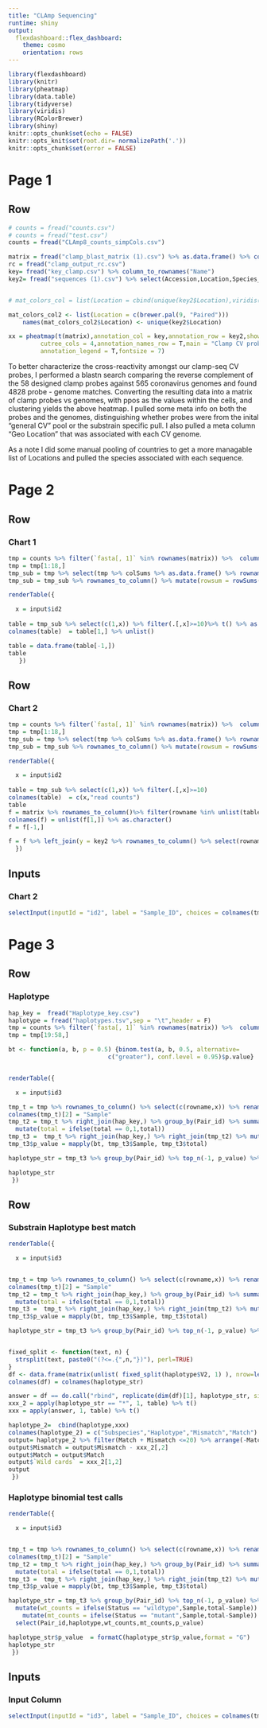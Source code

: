 ```yaml
---
title: "CLAmp Sequencing"
runtime: shiny
output: 
  flexdashboard::flex_dashboard:
    theme: cosmo
    orientation: rows
---
```


```r
library(flexdashboard)
library(knitr)
library(pheatmap)
library(data.table)
library(tidyverse)
library(viridis)
library(RColorBrewer)
library(shiny)
knitr::opts_chunk$set(echo = FALSE)
knitr::opts_knit$set(root.dir= normalizePath('.'))
knitr::opts_chunk$set(error = FALSE)
```

Page 1
===================================== 

Row
-----------------------------------------------------------------------

```r
# counts = fread("counts.csv")
# counts = fread("test.csv")
counts = fread("CLAmp8_counts_simpCols.csv")

matrix = fread("clamp_blast_matrix (1).csv") %>% as.data.frame() %>% column_to_rownames("qseqid")
rc = fread("clamp_output_rc.csv")
key= fread("key_clamp.csv") %>% column_to_rownames("Name")
key2= fread("sequences (1).csv") %>% select(Accession,Location,Species_mini) %>% right_join(colnames(matrix) %>% as.data.frame() %>% rename(Accession = ".")) %>% filter(Location!="#N/A") %>% column_to_rownames("Accession")


# mat_colors_col = list(Location = cbind(unique(key2$Location),viridis(length((unique(key2$Location))))))

mat_colors_col2 <- list(Location = c(brewer.pal(9, "Paired")))
    names(mat_colors_col2$Location) <- unique(key2$Location)

xx = pheatmap(t(matrix),annotation_col = key,annotation_row = key2,show_rownames = F,show_colnames = F,
         cutree_cols = 4,annotation_names_row = T,main = "Clamp CV probes vs CV genomes",annotation_colors = mat_colors_col2,
         annotation_legend = T,fontsize = 7)

```

To better characterize the cross-reactivity amongst our clamp-seq CV probes, I performed a blastn search comparing the reverse complement of the 58 designed clamp probes against 565 coronavirus genomes and found 4828 probe - genome matches. Converting the resulting data into a matrix of clamp probes vs genomes, with ppos as the values within the cells, and clustering yields the above heatmap. I pulled some meta info on both the probes and the genomes, distinguishing whether probes were from the inital "general CV" pool or the substrain specific pull. I also pulled a meta column "Geo Location" that was associated with each CV genome.

As a note I did some manual pooling of countries to get a more managable list of Locations and pulled the species associated with each sequence.


Page 2
===================================== 

Row
-----------------------------------------------------------------------

### Chart 1

```r
tmp = counts %>% filter(`fasta[, 1]` %in% rownames(matrix)) %>%  column_to_rownames("fasta[, 1]")
tmp = tmp[1:18,]
tmp_sub = tmp %>% select(tmp %>% colSums %>% as.data.frame() %>% rownames_to_column()%>%  filter(. >=10) %>% select(rowname) %>% unlist() %>% as.character())
tmp_sub = tmp_sub %>% rownames_to_column() %>% mutate(rowsum = rowSums(.[2:23])) %>% filter(rowsum>=10) %>% select(-rowsum)

renderTable({

  x = input$id2
  
table = tmp_sub %>% select(c(1,x)) %>% filter(.[,x]>=10)%>% t() %>% as.data.frame()
colnames(table)  = table[1,] %>% unlist()

table = data.frame(table[-1,])
table
   })

```

Row
-----------------------------------------------------------------------

### Chart 2

```r
tmp = counts %>% filter(`fasta[, 1]` %in% rownames(matrix)) %>%  column_to_rownames("fasta[, 1]")
tmp = tmp[1:18,]
tmp_sub = tmp %>% select(tmp %>% colSums %>% as.data.frame() %>% rownames_to_column()%>%  filter(. >=10) %>% select(rowname) %>% unlist() %>% as.character())
tmp_sub = tmp_sub %>% rownames_to_column() %>% mutate(rowsum = rowSums(.[2:23])) %>% filter(rowsum>=10) %>% select(-rowsum)

renderTable({

  x = input$id2
  
table = tmp_sub %>% select(c(1,x)) %>% filter(.[,x]>=10)
colnames(table)  = c(x,"read counts")
table
f = matrix %>% rownames_to_column()%>% filter(rowname %in% unlist(table[1])) %>% t() %>% as.data.frame(stringsAsFactors = FALSE) %>%  rownames_to_column()
colnames(f) = unlist(f[1,]) %>% as.character()
f = f[-1,]

f = f %>% left_join(y = key2 %>% rownames_to_column() %>% select(rowname,Species_mini)) %>% filter(!is.na(Species_mini)) %>%select(-rowname)  %>% group_by(Species_mini) %>% arrange_all() %>% filter(row_number() == n())
  })

```

Inputs {.sidebar}
-------------------------------------

### Chart 2

```r
selectInput(inputId = "id2", label = "Sample_ID", choices = colnames(tmp))

```



Page 3
===================================== 

Row{data-height=100}
-------------------------------------

### Haplotype

```r
hap_key =  fread("Haplotype_key.csv")
haplotype = fread("haplotypes.tsv",sep = "\t",header = F)
tmp = counts %>% filter(`fasta[, 1]` %in% rownames(matrix)) %>%  column_to_rownames("fasta[, 1]")
tmp = tmp[19:58,]

bt <- function(a, b, p = 0.5) {binom.test(a, b, 0.5, alternative=
                            c("greater"), conf.level = 0.95)$p.value}


renderTable({

  x = input$id3

tmp_t = tmp %>% rownames_to_column() %>% select(c(rowname,x)) %>% rename(Clamp_name = "rowname")
colnames(tmp_t)[2] = "Sample"
tmp_t2 = tmp_t %>% right_join(hap_key,) %>% group_by(Pair_id) %>% summarise(total = sum(Sample)) %>% 
  mutate(total = ifelse(total == 0,1,total))
tmp_t3 =  tmp_t %>% right_join(hap_key,) %>% right_join(tmp_t2) %>% mutate(failures = total-Sample)
tmp_t3$p_value = mapply(bt, tmp_t3$Sample, tmp_t3$total)

haplotype_str = tmp_t3 %>% group_by(Pair_id) %>% top_n(-1, p_value) %>% top_n(-1, Clamp_name) %>% mutate(haplotype = ifelse(p_value<.001,Nucleotide,"*"))%>% ungroup %>% select(haplotype) %>% unlist() %>% paste0(collapse = "")

haplotype_str
 })

```

Row {.tabset .tabset-fade} 
-------------------------------------

### Substrain Haplotype best match

```r

renderTable({

  x = input$id3


tmp_t = tmp %>% rownames_to_column() %>% select(c(rowname,x)) %>% rename(Clamp_name = "rowname")
colnames(tmp_t)[2] = "Sample"
tmp_t2 = tmp_t %>% right_join(hap_key,) %>% group_by(Pair_id) %>% summarise(total = sum(Sample)) %>% 
  mutate(total = ifelse(total == 0,1,total))
tmp_t3 =  tmp_t %>% right_join(hap_key,) %>% right_join(tmp_t2) %>% mutate(failures = total-Sample)
tmp_t3$p_value = mapply(bt, tmp_t3$Sample, tmp_t3$total)

haplotype_str = tmp_t3 %>% group_by(Pair_id) %>% top_n(-1, p_value) %>% top_n(-1, Clamp_name) %>% mutate(haplotype = ifelse(p_value<.001,Nucleotide,"*"))%>% ungroup %>% select(haplotype) %>% unlist() %>% as.data.frame() %>% t()


fixed_split <- function(text, n) {
  strsplit(text, paste0("(?<=.{",n,"})"), perl=TRUE)
}
df <- data.frame(matrix(unlist( fixed_split(haplotype$V2, 1) ), nrow=length(haplotype$V2), byrow=T))
colnames(df) = colnames(haplotype_str)

answer = df == do.call("rbind", replicate(dim(df)[1], haplotype_str, simplify = FALSE))
xxx_2 = apply(haplotype_str == "*", 1, table) %>% t()
xxx = apply(answer, 1, table) %>% t()

haplotype_2=  cbind(haplotype,xxx)
colnames(haplotype_2) = c("Subspecies","Haplotype","Mismatch","Match")
output= haplotype_2 %>% filter(Match + Mismatch <=20) %>% arrange(-Match)  %>% filter(Mismatch == min(Mismatch))
output$Mismatch = output$Mismatch - xxx_2[,2]
output$Match = output$Match
output$`Wild cards` = xxx_2[1,2]
output
 })
```

### Haplotype binomial test calls

```r

renderTable({

  x = input$id3


tmp_t = tmp %>% rownames_to_column() %>% select(c(rowname,x)) %>% rename(Clamp_name = "rowname")
colnames(tmp_t)[2] = "Sample"
tmp_t2 = tmp_t %>% right_join(hap_key,) %>% group_by(Pair_id) %>% summarise(total = sum(Sample)) %>% 
  mutate(total = ifelse(total == 0,1,total))
tmp_t3 =  tmp_t %>% right_join(hap_key,) %>% right_join(tmp_t2) %>% mutate(failures = total-Sample)
tmp_t3$p_value = mapply(bt, tmp_t3$Sample, tmp_t3$total)

haplotype_str = tmp_t3 %>% group_by(Pair_id) %>% top_n(-1, p_value) %>% top_n(-1, Clamp_name) %>% mutate(haplotype = ifelse(p_value<.001,Nucleotide,"*"))%>% ungroup%>% select(Pair_id,haplotype,Sample,total,p_value,Status) %>% 
  mutate(wt_counts = ifelse(Status == "wildtype",Sample,total-Sample)) %>% 
    mutate(mt_counts = ifelse(Status == "mutant",Sample,total-Sample)) %>% select(-Sample,-total,-Status) %>% 
  select(Pair_id,haplotype,wt_counts,mt_counts,p_value)

haplotype_str$p_value  = formatC(haplotype_str$p_value,format = "G")
haplotype_str
 })
```

Inputs {.sidebar}
-------------------------------------

### Input Column

```r
selectInput(inputId = "id3", label = "Sample_ID", choices = colnames(tmp))

```


